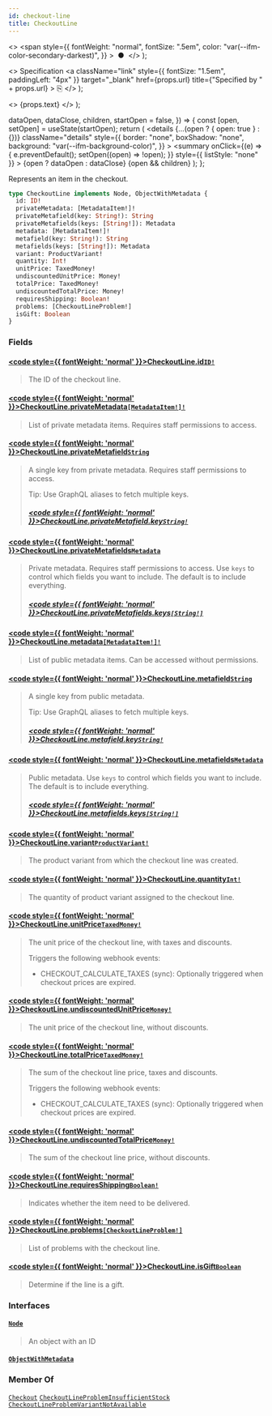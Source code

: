 ```yaml
---
id: checkout-line
title: CheckoutLine
---
```


  <>
    <span
      style={{
        fontWeight: "normal",
        fontSize: ".5em",
        color: "var(--ifm-color-secondary-darkest)",
      }}
    >
      &nbsp;●&nbsp;
    </span>
  </>
);

  <>
    Specification
    <a
      className="link"
      style={{ fontSize: "1.5em", paddingLeft: "4px" }}
      target="\_blank"
      href={props.url}
      title={"Specified by " + props.url}
    >
      ⎘
    </a>
  </>
);

  <>
    <span className={props.class}>{props.text}</span>
  </>
);


  dataOpen,
  dataClose,
  children,
  startOpen = false,
}) => {
  const [open, setOpen] = useState(startOpen);
  return (
    <details
      {...(open ? { open: true } : {})}
      className="details"
      style={{
        border: "none",
        boxShadow: "none",
        background: "var(--ifm-background-color)",
      }}
    >
      <summary
        onClick={(e) => {
          e.preventDefault();
          setOpen((open) => !open);
        }}
        style={{ listStyle: "none" }}
      >
        {open ? dataOpen : dataClose}
      </summary>
      {open && children}
    </details>
  );
};

Represents an item in the checkout.

```graphql
type CheckoutLine implements Node, ObjectWithMetadata {
  id: ID!
  privateMetadata: [MetadataItem!]!
  privateMetafield(key: String!): String
  privateMetafields(keys: [String!]): Metadata
  metadata: [MetadataItem!]!
  metafield(key: String!): String
  metafields(keys: [String!]): Metadata
  variant: ProductVariant!
  quantity: Int!
  unitPrice: TaxedMoney!
  undiscountedUnitPrice: Money!
  totalPrice: TaxedMoney!
  undiscountedTotalPrice: Money!
  requiresShipping: Boolean!
  problems: [CheckoutLineProblem!]
  isGift: Boolean
}
```

### Fields

#### [<code style={{ fontWeight: 'normal' }}>CheckoutLine.<b>id</b></code>](#)<Bullet />[`ID!`](../../../api-storefront/miscellaneous/scalars/id) <Badge class="badge badge--secondary" text="non-null"/> <Badge class="badge badge--secondary" text="scalar"/> <Badge class="badge badge--secondary" text="miscellaneous"/>

> The ID of the checkout line.

#### [<code style={{ fontWeight: 'normal' }}>CheckoutLine.<b>privateMetadata</b></code>](#)<Bullet />[`[MetadataItem!]!`](../../../api-storefront/miscellaneous/objects/metadata-item) <Badge class="badge badge--secondary" text="non-null"/> <Badge class="badge badge--secondary" text="object"/> <Badge class="badge badge--secondary" text="miscellaneous"/>

> List of private metadata items. Requires staff permissions to access.
>
> <Badge text="Added in Saleor 3.5" class="secondary margin-bottom--sm" />

#### [<code style={{ fontWeight: 'normal' }}>CheckoutLine.<b>privateMetafield</b></code>](#)<Bullet />[`String`](../../../api-storefront/miscellaneous/scalars/string) <Badge class="badge badge--secondary" text="scalar"/> <Badge class="badge badge--secondary" text="miscellaneous"/>

> A single key from private metadata. Requires staff permissions to access.
>
> Tip: Use GraphQL aliases to fetch multiple keys.
>
> <Badge text="Added in Saleor 3.5" class="secondary margin-bottom--sm" />
>
> ##### [<code style={{ fontWeight: 'normal' }}>CheckoutLine.privateMetafield.<b>key</b></code>](#)<Bullet />[`String!`](../../../api-storefront/miscellaneous/scalars/string) <Badge class="badge badge--secondary" text="non-null"/> <Badge class="badge badge--secondary" text="scalar"/> <Badge class="badge badge--secondary" text="miscellaneous"/>

#### [<code style={{ fontWeight: 'normal' }}>CheckoutLine.<b>privateMetafields</b></code>](#)<Bullet />[`Metadata`](../../../api-storefront/miscellaneous/scalars/metadata) <Badge class="badge badge--secondary" text="scalar"/> <Badge class="badge badge--secondary" text="miscellaneous"/>

> Private metadata. Requires staff permissions to access. Use `keys` to control which fields you want to include. The default is to include everything.
>
> <Badge text="Added in Saleor 3.5" class="secondary margin-bottom--sm" />
>
> ##### [<code style={{ fontWeight: 'normal' }}>CheckoutLine.privateMetafields.<b>keys</b></code>](#)<Bullet />[`[String!]`](../../../api-storefront/miscellaneous/scalars/string) <Badge class="badge badge--secondary" text="list"/> <Badge class="badge badge--secondary" text="scalar"/> <Badge class="badge badge--secondary" text="miscellaneous"/>

#### [<code style={{ fontWeight: 'normal' }}>CheckoutLine.<b>metadata</b></code>](#)<Bullet />[`[MetadataItem!]!`](../../../api-storefront/miscellaneous/objects/metadata-item) <Badge class="badge badge--secondary" text="non-null"/> <Badge class="badge badge--secondary" text="object"/> <Badge class="badge badge--secondary" text="miscellaneous"/>

> List of public metadata items. Can be accessed without permissions.
>
> <Badge text="Added in Saleor 3.5" class="secondary margin-bottom--sm" />

#### [<code style={{ fontWeight: 'normal' }}>CheckoutLine.<b>metafield</b></code>](#)<Bullet />[`String`](../../../api-storefront/miscellaneous/scalars/string) <Badge class="badge badge--secondary" text="scalar"/> <Badge class="badge badge--secondary" text="miscellaneous"/>

> A single key from public metadata.
>
> Tip: Use GraphQL aliases to fetch multiple keys.
>
> <Badge text="Added in Saleor 3.5" class="secondary margin-bottom--sm" />
>
> ##### [<code style={{ fontWeight: 'normal' }}>CheckoutLine.metafield.<b>key</b></code>](#)<Bullet />[`String!`](../../../api-storefront/miscellaneous/scalars/string) <Badge class="badge badge--secondary" text="non-null"/> <Badge class="badge badge--secondary" text="scalar"/> <Badge class="badge badge--secondary" text="miscellaneous"/>

#### [<code style={{ fontWeight: 'normal' }}>CheckoutLine.<b>metafields</b></code>](#)<Bullet />[`Metadata`](../../../api-storefront/miscellaneous/scalars/metadata) <Badge class="badge badge--secondary" text="scalar"/> <Badge class="badge badge--secondary" text="miscellaneous"/>

> Public metadata. Use `keys` to control which fields you want to include. The default is to include everything.
>
> <Badge text="Added in Saleor 3.5" class="secondary margin-bottom--sm" />
>
> ##### [<code style={{ fontWeight: 'normal' }}>CheckoutLine.metafields.<b>keys</b></code>](#)<Bullet />[`[String!]`](../../../api-storefront/miscellaneous/scalars/string) <Badge class="badge badge--secondary" text="list"/> <Badge class="badge badge--secondary" text="scalar"/> <Badge class="badge badge--secondary" text="miscellaneous"/>

#### [<code style={{ fontWeight: 'normal' }}>CheckoutLine.<b>variant</b></code>](#)<Bullet />[`ProductVariant!`](../../../api-storefront/products/objects/product-variant) <Badge class="badge badge--secondary" text="non-null"/> <Badge class="badge badge--secondary" text="object"/> <Badge class="badge badge--secondary" text="products"/>

> The product variant from which the checkout line was created.

#### [<code style={{ fontWeight: 'normal' }}>CheckoutLine.<b>quantity</b></code>](#)<Bullet />[`Int!`](../../../api-storefront/miscellaneous/scalars/int) <Badge class="badge badge--secondary" text="non-null"/> <Badge class="badge badge--secondary" text="scalar"/> <Badge class="badge badge--secondary" text="miscellaneous"/>

> The quantity of product variant assigned to the checkout line.

#### [<code style={{ fontWeight: 'normal' }}>CheckoutLine.<b>unitPrice</b></code>](#)<Bullet />[`TaxedMoney!`](../../../api-storefront/miscellaneous/objects/taxed-money) <Badge class="badge badge--secondary" text="non-null"/> <Badge class="badge badge--secondary" text="object"/> <Badge class="badge badge--secondary" text="miscellaneous"/>

> The unit price of the checkout line, with taxes and discounts.
>
> Triggers the following webhook events:
>
> - CHECKOUT_CALCULATE_TAXES (sync): Optionally triggered when checkout prices are expired.

#### [<code style={{ fontWeight: 'normal' }}>CheckoutLine.<b>undiscountedUnitPrice</b></code>](#)<Bullet />[`Money!`](../../../api-storefront/miscellaneous/objects/money) <Badge class="badge badge--secondary" text="non-null"/> <Badge class="badge badge--secondary" text="object"/> <Badge class="badge badge--secondary" text="miscellaneous"/>

> The unit price of the checkout line, without discounts.

#### [<code style={{ fontWeight: 'normal' }}>CheckoutLine.<b>totalPrice</b></code>](#)<Bullet />[`TaxedMoney!`](../../../api-storefront/miscellaneous/objects/taxed-money) <Badge class="badge badge--secondary" text="non-null"/> <Badge class="badge badge--secondary" text="object"/> <Badge class="badge badge--secondary" text="miscellaneous"/>

> The sum of the checkout line price, taxes and discounts.
>
> Triggers the following webhook events:
>
> - CHECKOUT_CALCULATE_TAXES (sync): Optionally triggered when checkout prices are expired.

#### [<code style={{ fontWeight: 'normal' }}>CheckoutLine.<b>undiscountedTotalPrice</b></code>](#)<Bullet />[`Money!`](../../../api-storefront/miscellaneous/objects/money) <Badge class="badge badge--secondary" text="non-null"/> <Badge class="badge badge--secondary" text="object"/> <Badge class="badge badge--secondary" text="miscellaneous"/>

> The sum of the checkout line price, without discounts.

#### [<code style={{ fontWeight: 'normal' }}>CheckoutLine.<b>requiresShipping</b></code>](#)<Bullet />[`Boolean!`](../../../api-storefront/miscellaneous/scalars/boolean) <Badge class="badge badge--secondary" text="non-null"/> <Badge class="badge badge--secondary" text="scalar"/> <Badge class="badge badge--secondary" text="miscellaneous"/>

> Indicates whether the item need to be delivered.

#### [<code style={{ fontWeight: 'normal' }}>CheckoutLine.<b>problems</b></code>](#)<Bullet />[`[CheckoutLineProblem!]`](../../../api-storefront/miscellaneous/unions/checkout-line-problem) <Badge class="badge badge--secondary" text="list"/> <Badge class="badge badge--secondary" text="union"/> <Badge class="badge badge--secondary" text="miscellaneous"/>

> List of problems with the checkout line.
>
> <Badge text="Added in Saleor 3.15" class="secondary margin-bottom--sm" />
>
> <FeaturePreview />

#### [<code style={{ fontWeight: 'normal' }}>CheckoutLine.<b>isGift</b></code>](#)<Bullet />[`Boolean`](../../../api-storefront/miscellaneous/scalars/boolean) <Badge class="badge badge--secondary" text="scalar"/> <Badge class="badge badge--secondary" text="miscellaneous"/>

> Determine if the line is a gift.
>
> <Badge text="Added in Saleor 3.19" class="secondary margin-bottom--sm" />
>
> <FeaturePreview />

### Interfaces

#### [`Node`](../../../api-storefront/miscellaneous/interfaces/node) <Badge class="badge badge--secondary" text="interface"/> <Badge class="badge badge--secondary" text="miscellaneous"/>

> An object with an ID

#### [`ObjectWithMetadata`](../../../api-storefront/miscellaneous/interfaces/object-with-metadata) <Badge class="badge badge--secondary" text="interface"/> <Badge class="badge badge--secondary" text="miscellaneous"/>

>

### Member Of

[`Checkout`](../../../api-storefront/checkout/objects/checkout) <Badge class="badge badge--secondary" text="object"/><Bullet />[`CheckoutLineProblemInsufficientStock`](../../../api-storefront/checkout/objects/checkout-line-problem-insufficient-stock) <Badge class="badge badge--secondary" text="object"/><Bullet />[`CheckoutLineProblemVariantNotAvailable`](../../../api-storefront/checkout/objects/checkout-line-problem-variant-not-available) <Badge class="badge badge--secondary" text="object"/>

